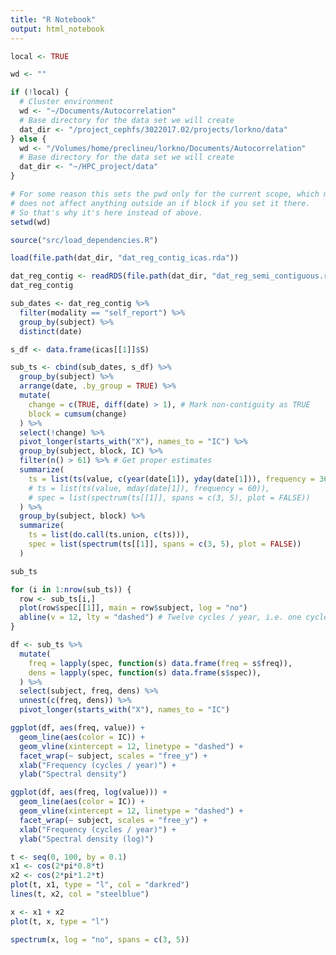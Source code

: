 ```yaml
---
title: "R Notebook"
output: html_notebook
---
```


```r
local <- TRUE

wd <- ""

if (!local) {
  # Cluster environment
  wd <- "~/Documents/Autocorrelation"
  # Base directory for the data set we will create
  dat_dir <- "/project_cephfs/3022017.02/projects/lorkno/data"
} else {
  wd <- "/Volumes/home/preclineu/lorkno/Documents/Autocorrelation"
  # Base directory for the data set we will create
  dat_dir <- "~/HPC_project/data"
}

# For some reason this sets the pwd only for the current scope, which means it 
# does not affect anything outside an if block if you set it there.
# So that's why it's here instead of above.
setwd(wd) 

source("src/load_dependencies.R")
```

```r
load(file.path(dat_dir, "dat_reg_contig_icas.rda"))

dat_reg_contig <- readRDS(file.path(dat_dir, "dat_reg_semi_contiguous.rds"))
dat_reg_contig
```

```r
sub_dates <- dat_reg_contig %>%
  filter(modality == "self_report") %>%
  group_by(subject) %>%
  distinct(date)

s_df <- data.frame(icas[[1]]$S)

sub_ts <- cbind(sub_dates, s_df) %>%
  group_by(subject) %>%
  arrange(date, .by_group = TRUE) %>%
  mutate(
    change = c(TRUE, diff(date) > 1), # Mark non-contiguity as TRUE
    block = cumsum(change)
  ) %>%
  select(!change) %>%
  pivot_longer(starts_with("X"), names_to = "IC") %>%
  group_by(subject, block, IC) %>%
  filter(n() > 61) %>% # Get proper estimates
  summarize(
    ts = list(ts(value, c(year(date[1]), yday(date[1])), frequency = 365)),
    # ts = list(ts(value, mday(date[1]), frequency = 60)),
    # spec = list(spectrum(ts[[1]], spans = c(3, 5), plot = FALSE))
  ) %>%
  group_by(subject, block) %>%
  summarize(
    ts = list(do.call(ts.union, c(ts))),
    spec = list(spectrum(ts[[1]], spans = c(3, 5), plot = FALSE))
  )

sub_ts
```


```r
for (i in 1:nrow(sub_ts)) {
  row <- sub_ts[i,]
  plot(row$spec[[1]], main = row$subject, log = "no")
  abline(v = 12, lty = "dashed") # Twelve cycles / year, i.e. one cycle / month
}
```

```r
df <- sub_ts %>%
  mutate(
    freq = lapply(spec, function(s) data.frame(freq = s$freq)),
    dens = lapply(spec, function(s) data.frame(s$spec)),
  ) %>%
  select(subject, freq, dens) %>%
  unnest(c(freq, dens)) %>%
  pivot_longer(starts_with("X"), names_to = "IC")

ggplot(df, aes(freq, value)) +
  geom_line(aes(color = IC)) +
  geom_vline(xintercept = 12, linetype = "dashed") +
  facet_wrap(~ subject, scales = "free_y") +
  xlab("Frequency (cycles / year)") +
  ylab("Spectral density")

ggplot(df, aes(freq, log(value))) +
  geom_line(aes(color = IC)) +
  geom_vline(xintercept = 12, linetype = "dashed") +
  facet_wrap(~ subject, scales = "free_y") +
  xlab("Frequency (cycles / year)") +
  ylab("Spectral density (log)")
```


```r
t <- seq(0, 100, by = 0.1)
x1 <- cos(2*pi*0.8*t)
x2 <- cos(2*pi*1.2*t)
plot(t, x1, type = "l", col = "darkred")
lines(t, x2, col = "steelblue")

x <- x1 + x2
plot(t, x, type = "l")
```

```r
spectrum(x, log = "no", spans = c(3, 5))
```

